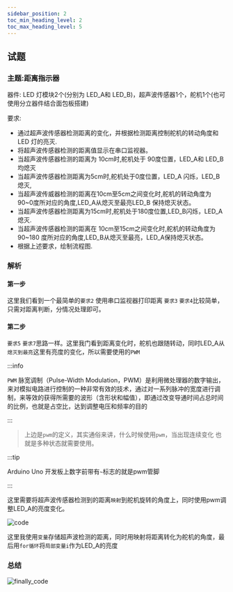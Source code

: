 ```yaml
---
sidebar_position: 2
toc_min_heading_level: 2
toc_max_heading_level: 5
---
```


## 试题

### 主题:距离指示器
器件:
LED 灯模块2个(分别为 LED_A和 LED_B)，超声波传感器1个，舵机1个(也可使用分立器件结合面包板搭建)

要求:
* 通过超声波传感器检测距离的变化，并根据检测距离控制舵机的转动角度和 LED 灯的亮灭.
* 将超声波传感器检测的距离值显示在串口监视器。
* 当超声波传感器检测的距离为 10cm时,舵机处于 90度位置，LED_A和 LED_B均熄灭
* 当超声波传感器检测距离为5cm时,舵机处于0度位置，LED_A 闪烁，LED_B 熄灭,
* 当超声波传威器检测的距离在10cm至5cm之间变化时,舵机的转动角度为 90~0度所对应的角度,LED_A从熄灭至最亮LED_B 保持熄灭状态。
* 当超声波传感器检测距离为15cm时,舵机处于180度位置,LED_B闪烁，LED_A熄灭.
* 当超声波传感器检测的距离在 10cm至15cm之间变化时,舵机的转动角度为 90~180 度所对应的角度,LED_B从熄灭至最亮，LED_A保持熄灭状态。
* 根据上述要求，绘制流程图.

### 解析

#### 第一步

这里我们看到一个最简单的`要求2` 使用串口监视器打印距离
`要求3` `要求4`比较简单，只需对距离判断，分情况处理即可。

#### 第二步

`要求5` `要求7`思路一样。这里我门看到距离变化时，舵机也跟随转动，同时LED_A从`熄灭到最亮`这里有亮度的变化，所以需要使用的`PWM`

:::info

`PWM`
脉宽调制（Pulse-Width Modulation，PWM）是利用微处理器的数字输出，来对模拟电路进行控制的一种非常有效的技术，通过对一系列脉冲的宽度进行调制，来等效的获得所需要的波形（含形状和幅值），即通过改变导通时间占总时间的比例，也就是占空比，达到调整电压和频率的目的

:::

> 上边是`pwm`的定义，其实通俗来讲，什么时候使用`pwm`，当出现<Highcolor color='skyblue' textcolor='white'>连续变化 也就是多种状态</Highcolor>就需要使用。


:::tip

Arduino Uno 开发板上数字前带有`~`标志的就是pwm管脚

:::

这里需要将超声波传感器检测到的距离`映射`到舵机旋转的角度上，同时使用pwm调整LED_A的亮度变化。

![code](../img/202106_code.png)

这里我使用`变量`存储超声波检测的距离，同时用映射将距离转化为舵机的角度，最后用`for循环`将`局部变量i`作为LED_A的亮度

### 总结

![finally_code](../img/202106_finally.png)
